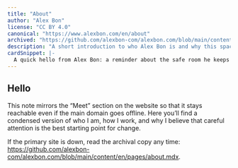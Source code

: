 ```yaml
---
title: "About"
author: "Alex Bon"
license: "CC BY 4.0"
canonical: "https://www.alexbon.com/en/about"
archived: "https://github.com/alexbon-com/alexbon.com/blob/main/content/en/pages/about.mdx"
description: "A short introduction to who Alex Bon is and why this space exists for honest, careful conversation."
cardSnippet: |-
  A quick hello from Alex Bon: a reminder about the safe room he keeps for slow words, clear questions, and gentle change.
---
```


## Hello

This note mirrors the “Meet” section on the website so that it stays reachable even if the main domain goes offline. Here you’ll find a condensed version of who I am, how I work, and why I believe that careful attention is the best starting point for change.

If the primary site is down, read the archival copy any time: https://github.com/alexbon-com/alexbon.com/blob/main/content/en/pages/about.mdx.
